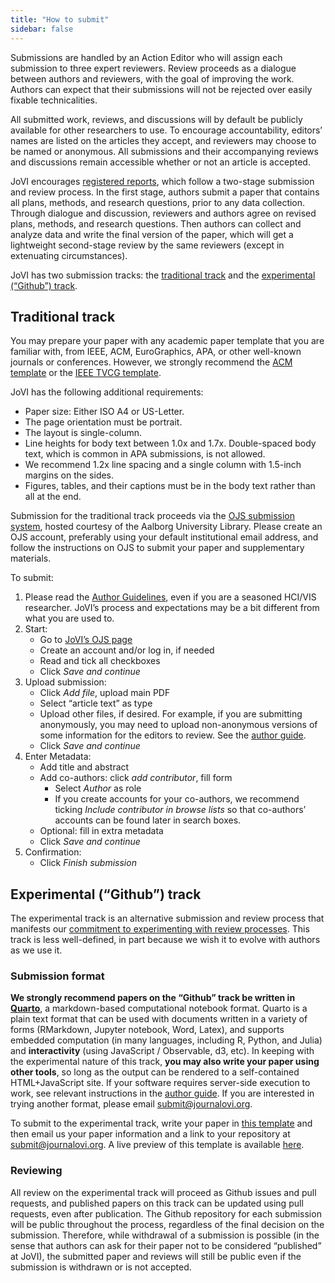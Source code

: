 ```yaml
---
title: "How to submit"
sidebar: false
---
```


Submissions are handled by an Action Editor who will assign each submission to three expert reviewers. Review proceeds as a dialogue between authors and reviewers, with the goal of improving the work. Authors can expect that their submissions will not be rejected over easily fixable technicalities.

All submitted work, reviews, and discussions will by default be publicly available for other researchers to use. To encourage accountability, editors’ names are listed on the articles they accept, and reviewers may choose to be named or anonymous. All submissions and their accompanying reviews and discussions remain accessible whether or not an article is accepted.

JoVI encourages [registered reports](https://www.cos.io/initiatives/registered-reports), which follow a two-stage submission and review process. In the first stage, authors submit a paper that contains all plans, methods, and research questions, prior to any data collection. Through dialogue and discussion, reviewers and authors agree on revised plans, methods, and research questions.  Then authors can collect and analyze data and write the final version of the paper, which will get a lightweight second-stage review by the same reviewers (except in extenuating circumstances).


JoVI has two submission tracks: the [traditional track](#traditional) and the [experimental ("Github") track](#experimental).

## Traditional track {#traditional}

You may prepare your paper with any academic paper template that you are familiar with, from IEEE, ACM, EuroGraphics, APA, or other well-known journals or conferences. However, we strongly recommend the [ACM template](https://www.acm.org/publications/proceedings-template) or the [IEEE TVCG template](https://tc.computer.org/vgtc/publications/journal/).

JoVI has the following additional requirements:

-   Paper size: Either ISO A4 or US-Letter.
-   The page orientation must be portrait.
-   The layout is single-column.
-   Line heights for body text between 1.0x and 1.7x. Double-spaced body text, which is common in APA submissions, is not allowed.
-   We recommend 1.2x line spacing and a single column with 1.5-inch margins on the sides.
-   Figures, tables, and their captions must be in the body text rather than all at the end.

Submission for the traditional track proceeds via the [OJS submission system](https://journals.aau.dk/index.php/jovi/), hosted courtesy of the Aalborg University Library. Please create an OJS account, preferably using your default institutional email address, and follow the instructions on OJS to submit your paper and supplementary materials. 

To submit:

1. Please read the [Author Guidelines](author-guide.qmd), even if you are a seasoned HCI/VIS researcher. JoVI's process and expectations may be a bit different from what you are used to. 
2. Start:
    * Go to [JoVI's OJS page](https://journals.aau.dk/index.php/jovi/submission/wizard)
    * Create an account and/or log in, if needed
    * Read and tick all checkboxes
    * Click *Save and continue*
3. Upload submission:
    * Click *Add file*, upload main PDF
    * Select "article text" as type
    * Upload other files, if desired. For example, if you are submitting anonymously, you may need to upload non-anonymous versions of some information for the editors to review. See the [author guide](author-guide.qmd#sections).
    * Click *Save and continue*
4. Enter Metadata:
    * Add title and abstract
    * Add co-authors: click *add contributor*, fill form
        * Select *Author* as role
        * If you create accounts for your co-authors, we recommend ticking *Include contributor in browse lists* so that co-authors' accounts can be found later in search boxes.
    * Optional: fill in extra metadata
    * Click *Save and continue*
5. Confirmation:
    * Click *Finish submission*

## Experimental ("Github") track {#experimental}

The experimental track is an alternative submission and review process that manifests our [commitment to experimenting with review processes](index.qmd#ambitions). This track is less well-defined, in part because we wish it to evolve with authors as we use it.

### Submission format
**We strongly recommend papers on the "Github" track be written in [Quarto](https://quarto.org/)**, a markdown-based computational notebook format. Quarto is a plain text format that can be used with documents written in a variety of forms (RMarkdown, Jupyter notebook, Word, Latex), and supports embedded computation (in many languages, including R, Python, and Julia) and **interactivity** (using JavaScript / Observable, d3, etc). In keeping with the experimental nature of this track, **you may also write your paper using other tools**, so long as the output can be rendered to a self-contained HTML+JavaScript site.
If your software requires server-side execution to work, see relevant instructions in the [author guide](https://www.journalovi.org/author-guide.html#what-if-my-interactive-article-requires-server-side-execution). 
If you are interested in trying another format, please email [submit@journalovi.org](mailto:submit@journalovi.org).

To submit to the experimental track, write your paper in [this template](https://github.com/journalovi/jovi-template-quarto) and then email us your paper information and a link to your repository at [submit@journalovi.org](mailto:submit@journalovi.org). A live preview of this template is available [here](https://www.journalovi.org/jovi-template-quarto/).


### Reviewing

All review on the experimental track will proceed as Github issues and pull requests, and published papers on this track can be updated using pull requests, even after publication. The Github repository for each submission will be public throughout the process, regardless of the final decision on the submission. Therefore, while withdrawal of a submission is possible (in the sense that authors can ask for their paper not to be considered "published" at JoVI), the submitted paper and reviews will still be public even if the submission is withdrawn or is not accepted.
